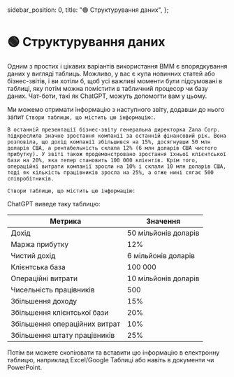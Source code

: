   sidebar_position: 0,
  title: "🟢 Структурування даних",
};

# 🟢 Структурування даних

Одним з простих і цікавих варіантів використання ВММ є впорядкування даних у вигляді таблиць. Можливо, у вас є купа новинних статей або бізнес-звітів, і ви хотіли б, щоб усі важливі моменти були підсумовані в таблиці, яку потім можна помістити в табличний процесор чи базу даних. Чат-боти, такі як ChatGPT, можуть допомогти вам у цьому.

Ми можемо отримати інформацію з наступного звіту, додавши до нього запит `Створи таблицю, що містить цю інформацію:`.

```text
В останній презентації бізнес-звіту генеральна директорка Zana Corp. підкреслила значне зростання компанії за останній фінансовий рік. Вона розповіла, що дохід компанії збільшився на 15%, досягнувши 50 млн доларів США, а рентабельність склала 12% (6 млн доларів США чистого прибутку). У звіті також продемонстровано зростання їхньої клієнтської бази на 20%, яка тепер становить 100 000 клієнтів. Крім того, операційні витрати компанії зросли на 10% і склали 10 млн доларів США, тоді як кількість працівників зросла на 25%, а отже нині сягає 500 співробітників.

Створи таблицю, що містить цю інформацію:
```

ChatGPT виведе таку таблицю:

| Метрика                       | Значення             |
| ----------------------------- | -------------------- |
| Дохід                         | 50 мільйонів доларів |
| Маржа прибутку                | 12%                  |
| Чистий дохід                  | 6 мільйонів доларів  |
| Клієнтська база               | 100 000              |
| Операційні витрати            | 10 мільйонів доларів |
| Чисельність працівників       | 500                  |
| Збільшення доходу             | 15%                  |
| Збільшення клієнтської бази   | 20%                  |
| Збільшення операційних витрат | 10%                  |
| Збільшення штату працівників  | 25%                  |

Потім ви можете скопіювати та вставити цю інформацію в електронну таблицю, наприклад Excel/Google Таблиці або навіть в документи чи PowerPoint.
